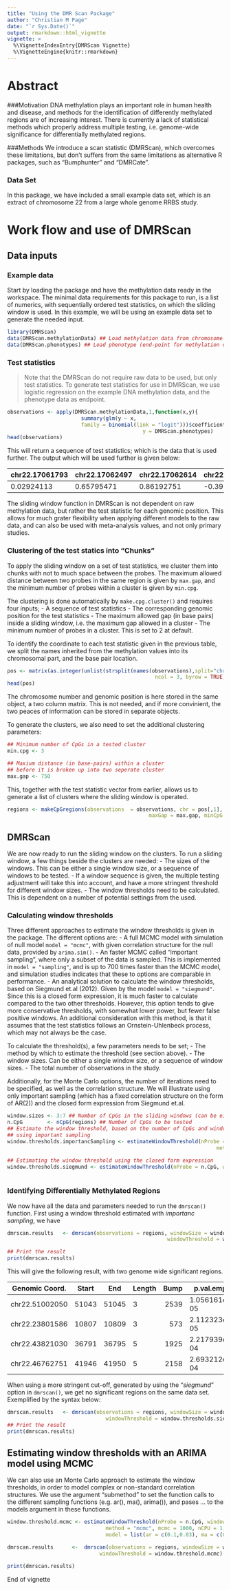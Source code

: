 ```yaml
---
title: "Using the DMR Scan Package"
author: "Christian M Page"
date: "`r Sys.Date()`"
output: rmarkdown::html_vignette
vignette: >
  %\VignetteIndexEntry{DMRScan Vignette}
  %\VignetteEngine{knitr::rmarkdown}
---
```


# Abstract
###Motivation
DNA methylation plays an important role in human health and disease, and methods 
for the identification of differently methylated regions are of increasing interest. 
There is currently a lack of statistical methods which properly address 
multiple testing, i.e. genome-wide significance for differentially methylated regions.

###Methods
We introduce a scan statistic (DMRScan), which overcomes these limitations, but 
don't suffers from the same limitations as alternative R packages, such as 
"Bumphunter" and "DMRCate".

### Data Set
In this package, we have included a small example data set, which is an extract 
of chromosome 22 from a large whole genome RRBS study. 

# Work flow and use of DMRScan
## Data inputs

### Example data
Start by loading the package and have the methylation data ready in the workspace. 
The minimal data requirements for this package to run, is a list of numerics, 
with sequentially ordered test statistics, on which the sliding window is used. 
In this example, we will be using an example data set to generate the needed input. 

```R
library(DMRScan)
data(DMRScan.methylationData) ## Load methylation data from chromosome 22, with 52018 CpGs measured
data(DMRScan.phenotypes) ## Load phenotype (end-point for methylation data)
``` 

### Test statistics
> Note that the DMRScan do not require raw data to be used, but only test statistics. 
To generate test statistics for use in DMRScan, we use logistic regression on 
the example DNA methylation data, and the phenotype data as endpoint.
```R
observations <- apply(DMRScan.methylationData,1,function(x,y){
                        summary(glm(y ~ x, 
                        family = binomial(link = "logit")))$coefficients[2,3]}, 
                                            y = DMRScan.phenotypes)
head(observations)
```
This will return a sequence of test statistics; which is the data that is used 
further. The output which will be used further is given below:

| chr22.17061793 | chr22.17062497 | chr22.17062614 | chr22.17063057 | chr22.17063105 | chr22.17063107|
| ---------------|----------------|----------------|----------------|----------------|---------------|
|   0.02924113   |    0.65795471  |   0.86192751   |  -0.39548318   |   -0.73786743  | 0.28811812    |

The sliding window function in DMRScan is not dependent on raw methylation data, 
but rather the test statistic for each genomic position. This allows for much 
grater flexibility when applying different models to the raw data, and can also 
be used with meta-analysis values, and not only primary studies. 

### Clustering of the test statics into "Chunks"
To apply the sliding window on a set of test statistics, we cluster them into 
chunks with not to much space between the probes. The maximum allowed distance 
between two probes in the same region is given by `max.gap`, and the minimum 
number of probes within a cluster is given by `min.cpg`.

The clustering is done automatically by `make.cpg.cluster()` and requires four
inputs; 
 - A sequence of test statistics
 - The corresponding genomic position for the test statistics
 - The maximum allowed gap (in base pairs) inside a sliding window, 
        i.e. the maximum gap allowed in a cluster
 - The minimum number of probes in a cluster. This is set to 2 at default. 

To identify the coordinate to each test statistic given in the previous table, 
we split the names inherited from the methylation values into its chromosomal 
part, and the base pair location.
```R
pos <- matrix(as.integer(unlist(strsplit(names(observations),split="chr|[.]"))), 
                                                ncol = 3, byrow = TRUE)[,-1] 
head(pos)
```
The chromosome number and genomic position is here stored in the same object, a 
two column matrix. This is not needed, and if more convinient, the two peaces of
information can be stored in separate objects.

To generate the clusters, we also need to set the additional clustering 
parameters:

```R
## Minimum number of CpGs in a tested cluster 
min.cpg <- 3  

## Maxium distance (in base-pairs) within a cluster 
## before it is broken up into two seperate cluster
max.gap <- 750  

```
This, together with the test statistic vector from earlier, allows us to generate 
a list of clusters where the sliding window is operated. 

```R
regions <- makeCpGregions(observations  = observations, chr = pos[,1], pos = pos[,2], 
                                              maxGap = max.gap, minCpG = min.cpg)
``` 
## DMRScan 
We are now ready to run the sliding window on the clusters. To run a sliding 
window, a few things beside the clusters are needed:
- The sizes of the windows. This can be either a single window size, or 
a sequence of windows to be tested.
  - If a window sequence is given, the multiple testing adjustment will take this
  into account, and have a more stringent threshold for different window sizes. 
- The window thresholds need to be calculated. This is dependent on a number of
potential settings from the used. 

### Calculating window thresholds
Three different approaches to estimate the window thresholds is given in the 
package. The different options are: 
- A full MCMC model with simulation of null model `model = "mcmc"`, with given 
correlation structure for the null data, provided by `arima.sim()`.
- An faster MCMC called "important sampling", where only a subset of the data
is sampled. This is implemented in `model = "sampling"`, and is up to 700 times 
faster than the MCMC model, and simulation studies indicates that these to 
options are comparable in performance.
- An analytical solution to calculate the window thresholds, based on Siegmund
et.al (2012). Given by the model `model = "siegmund"`. 
Since this is a closed form expression, it is much faster to 
calculate compared to the two other thresholds. However, this option tends to 
give more conservative thresholds, with somewhat lower power, but fewer false
positive windows. An additional consideration with this method, is that it 
assumes that the test statistics follows an Ornstein-Uhlenbeck process, which 
may not always be the case. 

To calculate the threshold(s), a few parameters needs to be set; 
 - The method by which to estimate the threshold (see section above).
 - The window sizes. Can be either a single window size, or a sequence of 
 window sizes. 
 - The total number of observations in the study.

Additionally, for the Monte Carlo options, the number of iterations need to be 
specified, as well as the correlation structure. We will illustrate using only 
important sampling (which has a fixed correlation structure on the form of AR(2)) 
and the closed form expression from Siegmund et.al. 

```R
window.sizes <- 3:7 ## Number of CpGs in the sliding windows (can be either a single number or a sequence)
n.CpG        <- nCpG(regions) ## Number of CpGs to be tested
## Estimate the window threshold, based on the number of CpGs and window sizes 
## using important sampling
window.thresholds.importancSampling <- estimateWindowThreshold(nProbe = n.CpG, windowSize = window.sizes, 
                                                                    method = "sampling", mcmc = 10000)

## Estimating the window threshold using the closed form expression
window.thresholds.siegmund <- estimateWindowThreshold(nProbe = n.CpG, windowSize = window.sizes, 
                                                                                    method = "siegmund")
``` 
### Identifying Differentially Methylated Regions
We now have all the data and parameters needed to run the `dmrscan()` function. 
First using a window threshold estimated with _importanc sampling_, we have
```R
dmrscan.results   <- dmrscan(observations = regions, windowSize = window.sizes, 
                                                    windowThreshold = window.thresholds.importancSampling)

## Print the result
print(dmrscan.results)
```
This will give the following result, with two genome wide significant regions. 

| Genomic Coord. | Start |  End  |Length | Bump |   p.val.emp |           Pos          |
|----------------|-------|-------|-------|-----:|-------------|-------------------------
| chr22.51002050 | 51043 | 51045 |     3 | 2539 | 1.056161e-05| chr22:51002050-51002059|
| chr22.23801586 | 10807 | 10809 |     3 | 573  | 2.112323e-05| chr22:23801586-23801597|
| chr22.43821030 | 36791 | 36795 |     5 | 1925 | 2.217939e-04| chr22:43821030-43821098|
| chr22.46762751 | 41946 | 41950 |     5 | 2158 | 2.693212e-04| chr22:46762751-46762782|


When using a more stringent cut-off, generated by using the "_siegmund_" option in `dmrscan()`, we get no significant regions on the same data set. Exemplified by the syntax below:

```R
dmrscan.results   <- dmrscan(observations = regions, windowSize = window.sizes, 
                                windowThreshold = window.thresholds.siegmund)
## Print the result
print(dmrscan.results)
```

## Estimating window thresholds with an ARIMA model using MCMC
We can also use an Monte Carlo approach to estimate the window thresholds, in order to model complex or non-standard correlation structures. We use the argument "submethod" to set the function calls to the different sampling functions (e.g. ar(), ma(), arima()), and pases ... to the models argument in these functions. 

```R
window.threshold.mcmc <- estimateWindowThreshold(nProbe = n.CpG, windowSize = window.sizes, 
                                method = "mcmc", mcmc = 1000, nCPU = 1, submethod = "arima", 
                                model = list(ar = c(0.1,0.03), ma = c(0.04), order = c(2,0,1)))

dmrscan.results      <-  dmrscan(observations = regions, windowSize = window.sizes,             
                              windowThreshold = window.threshold.mcmc)

print(dmrscan.results)
```





End of vignette
